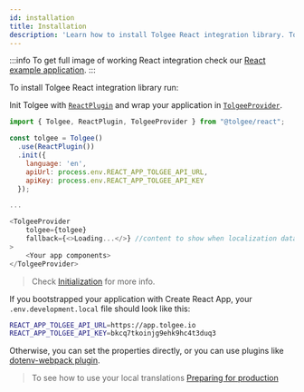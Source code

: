 ```yaml
---
id: installation
title: Installation
description: 'Learn how to install Tolgee React integration library. To get full image of working React integration check our React example application.'
---
```


:::info
To get full image of working React integration check our [React example application](https://github.com/tolgee/react-example).
:::

To install Tolgee React integration library run:


<InstallationTabs lib="@tolgee/react" />

Init Tolgee with [`ReactPlugin`](./api#reactplugin) and wrap your application in [`TolgeeProvider`](./api#tolgeeprovider).

```javascript
import { Tolgee, ReactPlugin, TolgeeProvider } from "@tolgee/react";

const tolgee = Tolgee()
  .use(ReactPlugin())
  .init({
    language: 'en',
    apiUrl: process.env.REACT_APP_TOLGEE_API_URL,
    apiKey: process.env.REACT_APP_TOLGEE_API_KEY
  });

...

<TolgeeProvider
    tolgee={tolgee}
    fallback={<>Loading...</>} //content to show when localization data is loading
>
    <Your app components>
</TolgeeProvider>
```

> Check [Initialization](/docs/sdk/initialization) for more info.

If you bootstrapped your application with Create React App, your `.env.development.local` file should look like this:

```sh
REACT_APP_TOLGEE_API_URL=https://app.tolgee.io
REACT_APP_TOLGEE_API_KEY=bkcq7tkoinjg9ehk9hc4t3duq3
```

Otherwise, you can set the properties directly, or you can use plugins like [dotenv-webpack plugin](https://www.npmjs.com/package/dotenv-webpack).

> To see how to use your local translations [Preparing for production](/docs/sdk/preparing-for-production)
